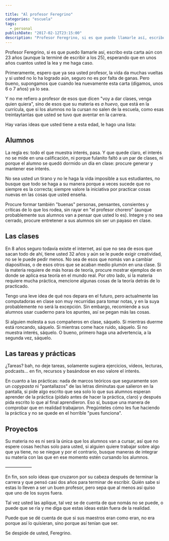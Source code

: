 ```yaml
---

title: "Al profesor Feregrino"
categories: "escuela"
tags: 
  - personal
publishDate: "2017-02-12T23:15:00"
description: "Profesor Feregrino, si es que puedo llamarle así, escribo esta carta aún con 23 años (aunque la terminé de escribir a los 25), esperando que en unos años cuantos usted la lea y me haga caso."
---
```

Profesor Feregrino, si es que puedo llamarle así, escribo esta carta aún con 23 años (aunque la terminé de escribir a los 25), esperando que en unos años cuantos usted la lea y me haga caso.

Primeramente, espero que ya sea usted profesor, la vida da muchas vueltas y si usted no lo ha logrado aún, seguro no es por falta de ganas. Pero bueno, supongamos que cuando lea nuevamente esta carta (digamos, unos 6 o 7 años) ya lo sea.   

Y no me refiero a profesor de esos que dicen "voy a dar clases, venga quien quiera", sino de esos que su materia es *a huevo*, que está en la currícula, que si los alumnos no la cursan no salen de la escuela, como esas treintaytantas que usted se tuvo que aventar en la carrera.  

Hay varias ideas que usted tiene a esta edad, le hago una lista:  

## Alumnos  
La regla es: todo el que muestra interés, pasa. Y que quede claro, el interés no se mide en una calificación, ni porque fulanito faltó a un par de clases, ni porque el alumno se quedó dormido un día en clase: procure generar y mantener ese interés.  
  
No sea usted un tirano y no le haga la vida imposible a sus estudiantes, no busque que todo se haga a su manera porque a veces sucede que no siempre es la correcta; siempre valore la iniciativa por practicar cosas nuevas en las cosas que usted enseña.  
  
Procure formar también "buenas" personas, pensantes, consientes y críticas de lo que los rodea, sin rayar en "el profesor chorero" (aunque probablemente sus alumnos van a pensar que usted lo es). Integre y no sea cerrado, procure entretener a sus alumnos sin ser un payaso en clase. 

## Las clases  
En 8 años seguro todavía existe el internet, así que no sea de esos que sacan todo de ahí, tiene usted 32 años y aún se le puede exigir creatividad, no se le puede pedir menos. No sea de esos que nomás van a cambiar diapositivas, o de esos otros que se acaban medio plumón en una clase. Si la materia requiere de más horas de teoría, procure mostrar ejemplos de en donde se aplica esa teoría en el mundo real. Por otro lado, si la materia requiere mucha práctica, mencione algunas cosas de la teoría detrás de lo practicado.
  
Tengo una leve idea de qué nos depara en el futuro, pero actualmente las computadoras en clase son muy recurridas para tomar notas, y en la suya probablemente no será la excepción. Sin embargo, recomiende a sus alumnos usar cuaderno para los apuntes, así se pegan más las cosas. 

Si alguien molesta a sus compañeros en clase, sáquelo. Si mientras duerme está roncando, sáquelo. Si mientras come hace ruido, sáquelo. Si no muestra interés, sáquelo. O bueno, primero haga una advertencia, a la segunda vez, sáquelo. 
  
## Las tareas y prácticas
¿Tareas? bah, no deje tareas, solamente sugiera ejercicios, vídeos, lecturas, podcasts… en fin, recursos y basándose en eso valore el interés. 

En cuanto a las prácticas: nada de marcos teóricos que seguramente son un *copypasta* ni "pantallazos" de las letras diminutas que salieron en la pantalla, si pide algo escrito que sea solo lo que sus alumnos esperan aprender de la práctica (pídalo antes de hacer la práctica, claro) y después pida escrito lo que al final aprendieron. Eso sí, busque una manera de comprobar que en realidad trabajaron. Pregúnteles cómo les fue haciendo la práctica y no se quede en el horrible "pues funciona".  

## Proyectos  
Su materia no es ni será la única que los alumnos van a cursar, así que no espere cosas hechas solo para usted, si alguien quiere trabajar sobre algo que ya tiene, no se niegue y por el contrario, busque maneras de integrar su materia con las que en ese momento estén cursando los alumnos.  
  
——————
  
En fin, son solo ideas que cruzaron por su cabeza después de terminar la carrera y que pensó casi dos años para terminar de escribir.  Quién sabe si estas lo lleven a ser un buen profesor, pero sepa que al menos así quiso que uno de los suyos fuera.  

Tal vez usted las aplique, tal vez se de cuenta de que nomás no se puede, o puede que se ría y me diga que estas ideas están fuera de la realidad. 

Puede que se dé cuenta de que si sus maestros eran como eran, no era porque así lo quisieran, sino porque así tenían que ser.

Se despide de usted, Feregrino.